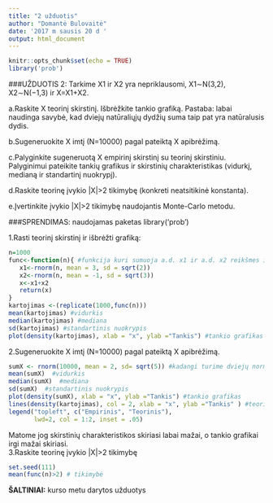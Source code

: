 ```yaml
---
title: "2 užduotis"
author: "Domantė Bulovaitė"
date: '2017 m sausis 20 d '
output: html_document
---
```


```r
knitr::opts_chunk$set(echo = TRUE)
library('prob')
```
###UŽDUOTIS 2:
Tarkime X1 ir X2 yra nepriklausomi, X1∼N(3,2), X2∼N(−1,3) ir X=X1+X2.

a.Raskite X teorinį skirstinį. Išbrėžkite tankio grafiką. Pastaba: labai naudinga savybė, kad dviejų natūraliųjų dydžių suma taip pat yra natūralusis dydis.

b.Sugeneruokite X imtį (N=10000) pagal pateiktą X apibrėžimą.

c.Palyginkite sugeneruotą X empirinį skirstinį su teorinį skirstiniu.
Palyginimui pateikite tankių grafikus ir skirstinių charakteristikas (vidurkį, medianą ir standartinį nuokrypį).

d.Raskite teorinę įvykio |X|>2 tikimybę (konkreti neatsitikinė konstanta).

e.Įvertinkite įvykio |X|>2 tikimybę naudojantis Monte-Carlo metodu.

###SPRENDIMAS:
naudojamas paketas library('prob')

1.Rasti teorinį skirstinį ir išbrėžti grafiką: 
```r
n=1000
func<-function(n){ #funkcija kuri sumuoja a.d. x1 ir a.d. x2 reikšmes ir gražina X
   x1<-rnorm(n, mean = 3, sd = sqrt(2))
   x2<-rnorm(n, mean = -1, sd = sqrt(3))
   x<-x1+x2
   return(x)
}  
kartojimas <-(replicate(1000,func(n))) 
mean(kartojimas) #vidurkis
median(kartojimas) #mediana
sd(kartojimas) #standartinis nuokrypis
plot(density(kartojimas), xlab = "x", ylab ="Tankis") #tankio grafikas
```


2.Sugeneruokite X imtį (N=10000) pagal pateiktą X apibrėžimą.

```r
sumX <- rnorm(10000, mean = 2, sd= sqrt(5)) #kadangi turime dviejų normaliųjų a.d. sumą, tai vidurkiai ir dispersijos irgi susideda
mean(sumX)  #vidurkis
median(sumX)  #mediana
sd(sumX)  #standartinis nuokrypis
plot(density(sumX), xlab = "x", ylab ="Tankis") #tankio grafikas
lines(density(kartojimas), col = 2, xlab = "x", ylab ="Tankis" ) #teorinio skirstinio tankio grafikas
legend("topleft", c("Empirinis", "Teorinis"), 
       lwd=2, col = 1:2, inset = .05)
```

Matome jog skirstinių charakteristikos skiriasi labai mažai, o tankio grafikai irgi mažai skiriasi.
<br>
3.Raskite teorinę įvykio |X|>2 tikimybę 
```r
set.seed(111)
mean(func(n)>2) # tikimybė
```





**ŠALTINIAI:** kurso metu darytos užduotys
